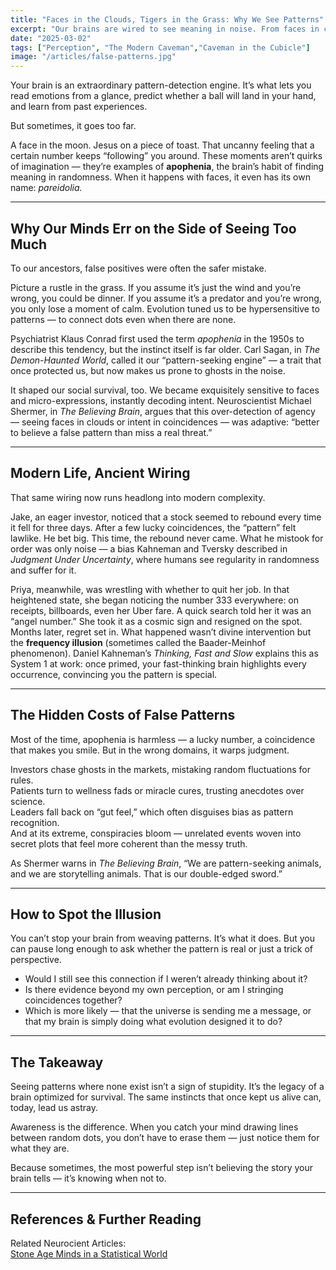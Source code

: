 ```yaml
---
title: "Faces in the Clouds, Tigers in the Grass: Why We See Patterns"
excerpt: "Our brains are wired to see meaning in noise. From faces in clouds to lucky numbers that keep reappearing, the same instincts that once kept us alive now trick us into finding patterns that don’t exist."
date: "2025-03-02"
tags: ["Perception", "The Modern Caveman","Caveman in the Cubicle"]
image: "/articles/false-patterns.jpg"
---
```

Your brain is an extraordinary pattern-detection engine. It’s what lets you read emotions from a glance, predict whether a ball will land in your hand, and learn from past experiences.  

But sometimes, it goes too far.  

A face in the moon. Jesus on a piece of toast. That uncanny feeling that a certain number keeps “following” you around. These moments aren’t quirks of imagination — they’re examples of **apophenia**, the brain’s habit of finding meaning in randomness. When it happens with faces, it even has its own name: *pareidolia.*  

---

## Why Our Minds Err on the Side of Seeing Too Much  

To our ancestors, false positives were often the safer mistake.  

Picture a rustle in the grass. If you assume it’s just the wind and you’re wrong, you could be dinner. If you assume it’s a predator and you’re wrong, you only lose a moment of calm. Evolution tuned us to be hypersensitive to patterns — to connect dots even when there are none.  

Psychiatrist Klaus Conrad first used the term *apophenia* in the 1950s to describe this tendency, but the instinct itself is far older. Carl Sagan, in *The Demon-Haunted World*, called it our “pattern-seeking engine” — a trait that once protected us, but now makes us prone to ghosts in the noise.  

It shaped our social survival, too. We became exquisitely sensitive to faces and micro-expressions, instantly decoding intent. Neuroscientist Michael Shermer, in *The Believing Brain*, argues that this over-detection of agency — seeing faces in clouds or intent in coincidences — was adaptive: “better to believe a false pattern than miss a real threat.”  

---

## Modern Life, Ancient Wiring  

That same wiring now runs headlong into modern complexity.  

Jake, an eager investor, noticed that a stock seemed to rebound every time it fell for three days. After a few lucky coincidences, the “pattern” felt lawlike. He bet big. This time, the rebound never came. What he mistook for order was only noise — a bias Kahneman and Tversky described in *Judgment Under Uncertainty*, where humans see regularity in randomness and suffer for it.  

Priya, meanwhile, was wrestling with whether to quit her job. In that heightened state, she began noticing the number 333 everywhere: on receipts, billboards, even her Uber fare. A quick search told her it was an “angel number.” She took it as a cosmic sign and resigned on the spot. Months later, regret set in. What happened wasn’t divine intervention but the **frequency illusion** (sometimes called the Baader-Meinhof phenomenon). Daniel Kahneman’s *Thinking, Fast and Slow* explains this as System 1 at work: once primed, your fast-thinking brain highlights every occurrence, convincing you the pattern is special.  

---

## The Hidden Costs of False Patterns  

Most of the time, apophenia is harmless — a lucky number, a coincidence that makes you smile. But in the wrong domains, it warps judgment.  

Investors chase ghosts in the markets, mistaking random fluctuations for rules.  
Patients turn to wellness fads or miracle cures, trusting anecdotes over science.  
Leaders fall back on “gut feel,” which often disguises bias as pattern recognition.  
And at its extreme, conspiracies bloom — unrelated events woven into secret plots that feel more coherent than the messy truth.  

As Shermer warns in *The Believing Brain*, “We are pattern-seeking animals, and we are storytelling animals. That is our double-edged sword.”  

---

## How to Spot the Illusion  

You can’t stop your brain from weaving patterns. It’s what it does. But you can pause long enough to ask whether the pattern is real or just a trick of perspective.  

- Would I still see this connection if I weren’t already thinking about it?  
- Is there evidence beyond my own perception, or am I stringing coincidences together?  
- Which is more likely — that the universe is sending me a message, or that my brain is simply doing what evolution designed it to do?  

---
<CavemanSpot
  prompt="Think about a time you saw meaning or causation where it wasn’t really there: a superstition, a lucky charm, or blaming one bad choice for a streak of failures."
  mode="inline"
/>
---

## The Takeaway  

Seeing patterns where none exist isn’t a sign of stupidity. It’s the legacy of a brain optimized for survival. The same instincts that once kept us alive can, today, lead us astray.  

Awareness is the difference. When you catch your mind drawing lines between random dots, you don’t have to erase them — just notice them for what they are.  

Because sometimes, the most powerful step isn’t believing the story your brain tells — it’s knowing when not to.  

---

## References & Further Reading  

Related Neurocient Articles:  
[Stone Age Minds in a Statistical World](/insights/big-numbers)  